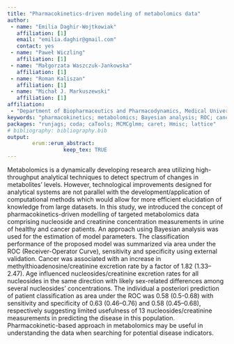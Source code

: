 ```yaml
---
title: "Pharmacokinetics-driven modeling of metabolomics data"
author:
 - name: "Emilia Daghir-Wojtkowiak"
   affiliation: [1]
   email: "emilia.daghir@gmail.com"
   contact: yes
 - name: "Paweł Wiczling"
   affiliation: [1]
 - name: "Małgorzata Waszczuk-Jankowska"
   affiliation: [1]   
 - name: "Roman Kaliszan"
   affiliation: [1]
 - name: "Michał J. Markuszewski"
   affiliation: [1]      
affiliation:
 - "Department of Biopharmaceutics and Pharmacodynamics, Medical University of Gdańsk"
keywords: "pharmacokinetics; metabolomics; Bayesian analysis; ROC; cancer"
packages: "runjags; coda; caTools; MCMCglmm; caret; Hmisc; lattice"
# bibliography: bibliography.bib
output:  
        erum::erum_abstract:
                  keep_tex: TRUE
---
```


Metabolomics is a dynamically developing research area utilizing
high-throughput analytical techniques to detect spectrum of changes in
metabolites’ levels. However, technological improvements designed for
analytical systems are not parallel with the development/application of
computational methods which would allow for more efficient elucidation
of knowledge from large datasets. In this study, we introduced the
concept of pharmacokinetics-driven modelling of targeted metabolomics
data comprising nucleoside and creatinine concentration measurements in
urine of healthy and cancer patients. An approach using Bayesian
analysis was used for the estimation of model parameters. The
classification performance of the proposed model was summarized via area
under the ROC (Receiver-Operator Curve), sensitivity and specificity using external validation.
Cancer was associated with an increase in methylthioadenosine/creatinine
excretion rate by a factor of 1.82 (1.33–2.47). Age influenced
nucleosides/creatinine excretion rates for all nucleosides in the same
direction with likely sex-related differences among several nucleosides’
concentrations. The individual a posteriori prediction of patient
classification as area under the ROC was 0.58 (0.5-0.68) with sensitivity
and specificity of 0.63 (0.46–0.76) and 0.58 (0.45–0.68), respectively
suggesting limited usefulness of 13 nucleosides/creatinine measurements
in predicting the disease in this population. Pharmacokinetic-based
approach in metabolomics may be useful in understanding the data when
searching for potential disease indicators.

<!--  -->
<!--  -->
<!--  -->
